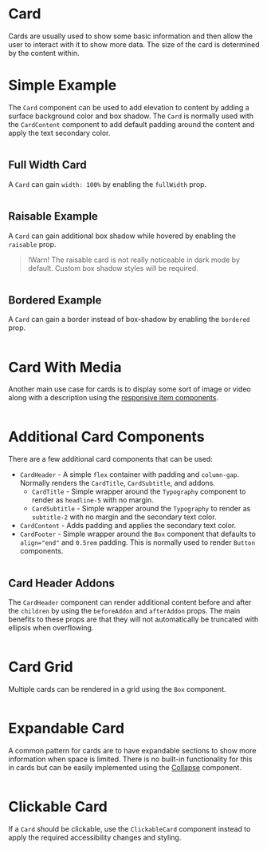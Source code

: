 # Card

Cards are usually used to show some basic information and then allow the user to
interact with it to show more data. The size of the card is determined by the
content within.

# Simple Example

The `Card` component can be used to add elevation to content by adding a surface
background color and box shadow. The `Card` is normally used with the
`CardContent` component to add default padding around the content and apply the
text secondary color.

```demo source="./SimpleExample.tsx"

```

## Full Width Card

A `Card` can gain `width: 100%` by enabling the `fullWidth` prop.

```demo source="./FullWidthCardExample.tsx"

```

## Raisable Example

A `Card` can gain additional box shadow while hovered by enabling the `raisable`
prop.

> !Warn! The raisable card is not really noticeable in dark mode by default.
> Custom box shadow styles will be required.

```demo source="./RaisableExample.tsx"

```

## Bordered Example

A `Card` can gain a border instead of box-shadow by enabling the `bordered`
prop.

```demo source="./BorderedExample.tsx"

```

# Card With Media

Another main use case for cards is to display some sort of image or video along
with a description using the
[responsive item components](/components/responsive-item).

```demo source="./CardWithMediaExample.tsx"

```

# Additional Card Components

There are a few additional card components that can be used:

- `CardHeader` - A simple `flex` container with padding and `column-gap`.
  Normally renders the `CardTitle`, `CardSubtitle`, and addons.
  - `CardTitle` - Simple wrapper around the `Typography` component to render
    as `headline-5` with no margin.
  - `CardSubtitle` - Simple wrapper around the `Typography` to render as
    `subtitle-2` with no margin and the secondary text color.
- `CardContent` - Adds padding and applies the secondary text color.
- `CardFooter` - Simple wrapper around the `Box` component that defaults to
  `align="end"` and `0.5rem` padding. This is normally used to render `Button`
  components.

```demo source="./AdditionalCardComponentsExample.tsx"

```

## Card Header Addons

The `CardHeader` component can render additional content before and after the
`children` by using the `beforeAddon` and `afterAddon` props. The main benefits
to these props are that they will not automatically be truncated with ellipsis
when overflowing.

```demo source="./CardHeaderAddonsExample.tsx"

```

# Card Grid

Multiple cards can be rendered in a grid using the `Box` component.

```demo source="./CardGridExample.tsx"

```

# Expandable Card

A common pattern for cards are to have expandable sections to show more
information when space is limited. There is no built-in functionality for this
in cards but can be easily implemented using the
[Collapse](/components/collapse) component.

```demo source="./ExpandableCardExample.tsx"

```

# Clickable Card

If a `Card` should be clickable, use the `ClickableCard` component instead to
apply the required accessibility changes and styling.

```demo source="./ClickableCardExample.tsx"

```
